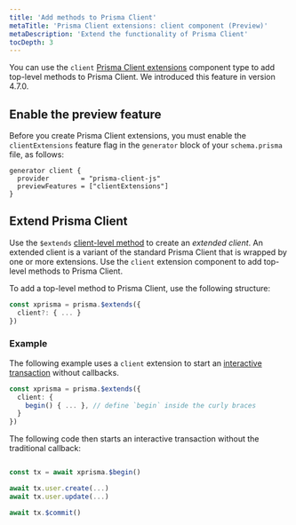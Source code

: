 ```yaml
---
title: 'Add methods to Prisma Client'
metaTitle: 'Prisma Client extensions: client component (Preview)'
metaDescription: 'Extend the functionality of Prisma Client'
tocDepth: 3
---
```


<TopBlock>

You can use the `client` [Prisma Client extensions](/concepts/components/prisma-client/client-extensions) component type to add top-level methods to Prisma Client. We introduced this feature in version 4.7.0.

</TopBlock>

## Enable the preview feature

Before you create Prisma Client extensions, you must enable the `clientExtensions` feature flag in the `generator` block of your `schema.prisma` file, as follows:

```prisma
generator client {
  provider        = "prisma-client-js"
  previewFeatures = ["clientExtensions"]
}
```

## Extend Prisma Client

Use the `$extends` [client-level method](/reference/api-reference/prisma-client-reference#client-methods) to create an _extended client_. An extended client is a variant of the standard Prisma Client that is wrapped by one or more extensions. Use the `client` extension component to add top-level methods to Prisma Client.

To add a top-level method to Prisma Client, use the following structure:

```ts
const xprisma = prisma.$extends({
  client?: { ... }
})
```

### Example

The following example uses a `client` extension to start an [interactive transaction](/concepts/components/prisma-client/transactions#interactive-transactions) without callbacks.

```ts
const xprisma = prisma.$extends({
  client: {
    begin() { ... }, // define `begin` inside the curly braces
  }
})
```

The following code then starts an interactive transaction without the traditional callback:

```ts

const tx = await xprisma.$begin()

await tx.user.create(...)
await tx.user.update(...)

await tx.$commit()

```

